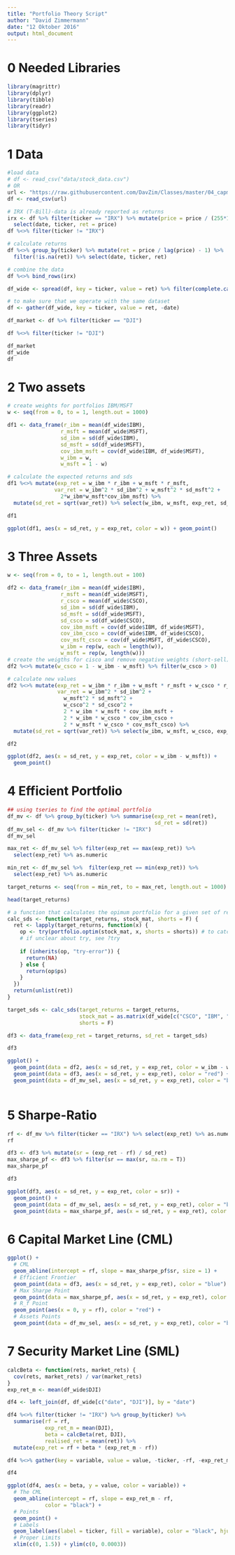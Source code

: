 ```yaml
---
title: "Portfolio Theory Script"
author: "David Zimmermann"
date: "12 Oktober 2016"
output: html_document
---
```

# 0 Needed Libraries
```r
library(magrittr)
library(dplyr)
library(tibble)
library(readr)
library(ggplot2)
library(tseries)
library(tidyr)
```

# 1 Data
```r
#load data
# df <- read_csv("data/stock_data.csv")
# OR
url <- "https://raw.githubusercontent.com/DavZim/Classes/master/04_capm/data/stock_data.csv"
df <- read_csv(url)

# IRX (T-Bill)-data is already reported as returns
irx <- df %>% filter(ticker == "IRX") %>% mutate(price = price / (255*100)) %>%
  select(date, ticker, ret = price)
df %<>% filter(ticker != "IRX")

# calculate returns
df %<>% group_by(ticker) %>% mutate(ret = price / lag(price) - 1) %>%
  filter(!is.na(ret)) %>% select(date, ticker, ret)

# combine the data
df %<>% bind_rows(irx)

df_wide <- spread(df, key = ticker, value = ret) %>% filter(complete.cases(.))

# to make sure that we operate with the same dataset
df <- gather(df_wide, key = ticker, value = ret, -date) 

df_market <- df %>% filter(ticker == "DJI")

df %<>% filter(ticker != "DJI")

df_market
df_wide
df
```

# 2 Two assets
```r
# create weights for portfolios IBM/MSFT
w <- seq(from = 0, to = 1, length.out = 1000)

df1 <- data_frame(r_ibm = mean(df_wide$IBM),
                 r_msft = mean(df_wide$MSFT),
                 sd_ibm = sd(df_wide$IBM),
                 sd_msft = sd(df_wide$MSFT),
                 cov_ibm_msft = cov(df_wide$IBM, df_wide$MSFT),
                 w_ibm = w,
                 w_msft = 1 - w)

# calculate the expected returns and sds
df1 %<>% mutate(exp_ret = w_ibm * r_ibm + w_msft * r_msft,
               var_ret = w_ibm^2 * sd_ibm^2 + w_msft^2 * sd_msft^2 + 
                 2*w_ibm*w_msft*cov_ibm_msft) %>% 
  mutate(sd_ret = sqrt(var_ret)) %>% select(w_ibm, w_msft, exp_ret, sd_ret)

df1

ggplot(df1, aes(x = sd_ret, y = exp_ret, color = w)) + geom_point()
```

# 3 Three Assets
```r
w <- seq(from = 0, to = 1, length.out = 100)

df2 <- data_frame(r_ibm = mean(df_wide$IBM),
                 r_msft = mean(df_wide$MSFT),
                 r_csco = mean(df_wide$CSCO),
                 sd_ibm = sd(df_wide$IBM),
                 sd_msft = sd(df_wide$MSFT),
                 sd_csco = sd(df_wide$CSCO),
                 cov_ibm_msft = cov(df_wide$IBM, df_wide$MSFT),
                 cov_ibm_csco = cov(df_wide$IBM, df_wide$CSCO),
                 cov_msft_csco = cov(df_wide$MSFT, df_wide$CSCO),
                 w_ibm = rep(w, each = length(w)),
                 w_msft = rep(w, length(w)))
# create the weigths for cisco and remove negative weights (short-sell)
df2 %<>% mutate(w_csco = 1 - w_ibm - w_msft) %>% filter(w_csco > 0)

# calculate new values
df2 %<>% mutate(exp_ret = w_ibm * r_ibm + w_msft * r_msft + w_csco * r_csco,
                var_ret = w_ibm^2 * sd_ibm^2 + 
                  w_msft^2 * sd_msft^2 + 
                  w_csco^2 * sd_csco^2 + 
                  2 * w_ibm * w_msft * cov_ibm_msft + 
                  2 * w_ibm * w_csco * cov_ibm_csco + 
                  2 * w_msft * w_csco * cov_msft_csco) %>% 
  mutate(sd_ret = sqrt(var_ret)) %>% select(w_ibm, w_msft, w_csco, exp_ret, sd_ret)

df2

ggplot(df2, aes(x = sd_ret, y = exp_ret, color = w_ibm - w_msft)) +
  geom_point()
```

# 4 Efficient Portfolio
```r
## using tseries to find the optimal portfolio
df_mv <- df %>% group_by(ticker) %>% summarise(exp_ret = mean(ret),
                                               sd_ret = sd(ret))
df_mv_sel <- df_mv %>% filter(ticker != "IRX")
df_mv_sel

max_ret <- df_mv_sel %>% filter(exp_ret == max(exp_ret)) %>% 
  select(exp_ret) %>% as.numeric

min_ret <- df_mv_sel %>%  filter(exp_ret == min(exp_ret)) %>% 
  select(exp_ret) %>% as.numeric

target_returns <- seq(from = min_ret, to = max_ret, length.out = 1000)

head(target_returns)

# a function that calculates the opimum portfolio for a given set of returns
calc_sds <- function(target_returns, stock_mat, shorts = F) {
  ret <- lapply(target_returns, function(x) {
    op <- try(portfolio.optim(stock_mat, x, shorts = shorts)) # to catch errors
    # if unclear about try, see ?try
    
    if (inherits(op, "try-error")) {
      return(NA)
    } else {
      return(op$ps)
    }
  })
  return(unlist(ret))
}

target_sds <- calc_sds(target_returns = target_returns, 
                       stock_mat = as.matrix(df_wide[c("CSCO", "IBM", "MSFT")]),
                       shorts = F)

df3 <- data_frame(exp_ret = target_returns, sd_ret = target_sds)

df3 

ggplot() +
  geom_point(data = df2, aes(x = sd_ret, y = exp_ret, color = w_ibm - w_msft)) +
  geom_point(data = df3, aes(x = sd_ret, y = exp_ret), color = "red") +
  geom_point(data = df_mv_sel, aes(x = sd_ret, y = exp_ret), color = "black")
  
```

# 5 Sharpe-Ratio
```r
rf <- df_mv %>% filter(ticker == "IRX") %>% select(exp_ret) %>% as.numeric
rf

df3 <- df3 %>% mutate(sr = (exp_ret - rf) / sd_ret)
max_sharpe_pf <- df3 %>% filter(sr == max(sr, na.rm = T))
max_sharpe_pf

df3 

ggplot(df3, aes(x = sd_ret, y = exp_ret, color = sr)) +
  geom_point() +
  geom_point(data = df_mv_sel, aes(x = sd_ret, y = exp_ret), color = "black") +
  geom_point(data = max_sharpe_pf, aes(x = sd_ret, y = exp_ret), color = "red")
```

# 6 Capital Market Line (CML)
```r
ggplot() +
  # CML
  geom_abline(intercept = rf, slope = max_sharpe_pf$sr, size = 1) +
  # Efficient Frontier
  geom_point(data = df3, aes(x = sd_ret, y = exp_ret), color = "blue") +
  # Max Sharpe Point
  geom_point(data = max_sharpe_pf, aes(x = sd_ret, y = exp_ret), color = "red") +
  # R_f Point
  geom_point(aes(x = 0, y = rf), color = "red") + 
  # Assets Points
  geom_point(data = df_mv_sel, aes(x = sd_ret, y = exp_ret), color = "black")
```

# 7 Security Market Line (SML)
```r
calcBeta <- function(rets, market_rets) {
  cov(rets, market_rets) / var(market_rets)
}
exp_ret_m <- mean(df_wide$DJI)

df4 <- left_join(df, df_wide[c("date", "DJI")], by = "date")

df4 %<>% filter(ticker != "IRX") %>% group_by(ticker) %>% 
  summarise(rf = rf,
            exp_ret_m = mean(DJI),
            beta = calcBeta(ret, DJI),
            realised_ret = mean(ret)) %>%
  mutate(exp_ret = rf + beta * (exp_ret_m - rf))

df4 %<>% gather(key = variable, value = value, -ticker, -rf, -exp_ret_m, -beta)

df4

ggplot(df4, aes(x = beta, y = value, color = variable)) +
  # The CML
  geom_abline(intercept = rf, slope = exp_ret_m - rf,
            color = "black") +
  # Points
  geom_point() + 
  # Labels
  geom_label(aes(label = ticker, fill = variable), color = "black", hjust = -0.1) + 
  # Proper Limits
  xlim(c(0, 1.5)) + ylim(c(0, 0.0003))
```




